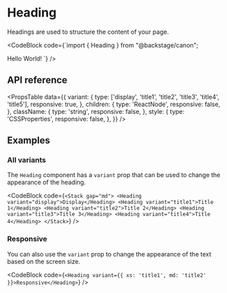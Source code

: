 
# Heading

Headings are used to structure the content of your page.

<Story id="heading--title-1" height={108} />

<CodeBlock
  code={`import { Heading } from "@backstage/canon";

<Heading variant="title1">Hello World!</Heading>
`} />

## API reference

<PropsTable
  data={{
    variant: {
      type: ['display', 'title1', 'title2', 'title3', 'title4', 'title5'],
      responsive: true,
    },
    children: {
      type: 'ReactNode',
      responsive: false,
    },
    className: {
      type: 'string',
      responsive: false,
    },
    style: {
      type: 'CSSProperties',
      responsive: false,
    },
  }}
/>

## Examples

### All variants

The `Heading` component has a `variant` prop that can be used to change the
appearance of the heading.

<Story id="heading--all-variants" height={400} />

<CodeBlock
  code={`<Stack gap="md">
    <Heading variant="display">Display</Heading>
    <Heading variant="title1">Title 1</Heading>
    <Heading variant="title2">Title 2</Heading>
    <Heading variant="title3">Title 3</Heading>
    <Heading variant="title4">Title 4</Heading>
</Stack>`}
/>

### Responsive

You can also use the `variant` prop to change the appearance of the text based
on the screen size.

<CodeBlock
  code={`<Heading variant={{ xs: 'title1', md: 'title2' }}>Responsive</Heading>`}
/>

